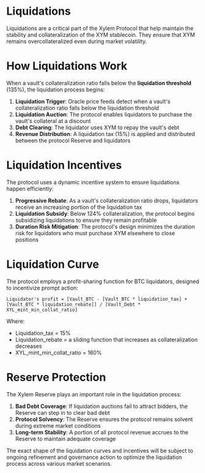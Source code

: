 # Liquidations

Liquidations are a critical part of the Xylem Protocol that help maintain the stability and collateralization of the XYM stablecoin. They ensure that XYM remains overcollateralized even during market volatility.

# How Liquidations Work

When a vault's collateralization ratio falls below the **liquidation threshold** (135%), the liquidation process begins:

1. **Liquidation Trigger**: Oracle price feeds detect when a vault's collateralization ratio falls below the liquidation threshold
2. **Liquidation Auction**: The protocol enables liquidators to purchase the vault's collateral at a discount
3. **Debt Clearing**: The liquidator uses XYM to repay the vault's debt
4. **Revenue Distribution**: A liquidation tax (15%) is applied and distributed between the protocol Reserve and liquidators

# Liquidation Incentives

The protocol uses a dynamic incentive system to ensure liquidations happen efficiently:

1. **Progressive Rebate**: As a vault's collateralization ratio drops, liquidators receive an increasing portion of the liquidation tax
2. **Liquidation Subsidy**: Below 124% collateralization, the protocol begins subsidizing liquidations to ensure they remain profitable
3. **Duration Risk Mitigation**: The protocol's design minimizes the duration risk for liquidators who must purchase XYM elsewhere to close positions

# Liquidation Curve

The protocol employs a profit-sharing function for BTC liquidators, designed to incentivize prompt action:

```
Liquidator's profit = [Vault_BTC - [Vault_BTC * liquidation_tax] + [Vault_BTC * liquidation_rebate]] / [Vault_Debt * XYL_mint_min_collat_ratio]
```

Where:
- Liquidation_tax = 15%
- Liquidation_rebate = a sliding function that increases as collateralization decreases
- XYL_mint_min_collat_ratio = 160%

# Reserve Protection

The Xylem Reserve plays an important role in the liquidation process:

1. **Bad Debt Coverage**: If liquidation auctions fail to attract bidders, the Reserve can step in to clear bad debt
2. **Protocol Solvency**: The Reserve ensures the protocol remains solvent during extreme market conditions
3. **Long-term Stability**: A portion of all protocol revenue accrues to the Reserve to maintain adequate coverage

The exact shape of the liquidation curves and incentives will be subject to ongoing refinement and governance action to optimize the liquidation process across various market scenarios. 